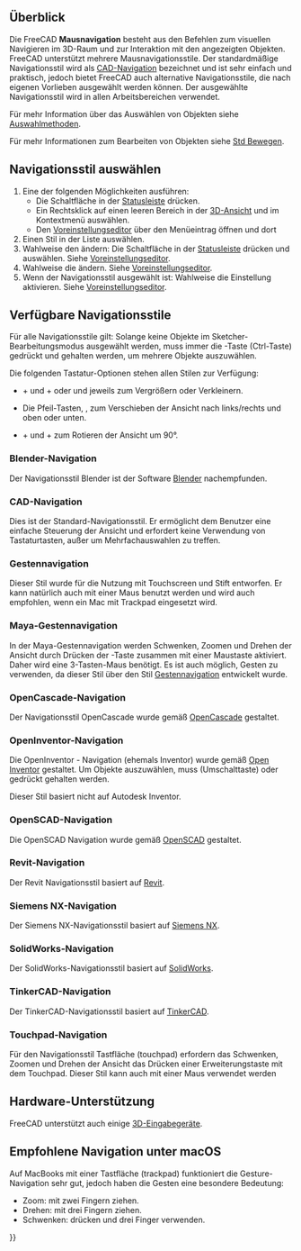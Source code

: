 <languages/>

{{Docnav/de
|[[Getting_started/de|Erste Schritte]]
|[[Selection_methods/de|Auswahlmethoden]]
}}

{{TOCright}}

<span id="Overview"></span>
==Überblick==

Die FreeCAD '''Mausnavigation''' besteht aus den Befehlen zum visuellen Navigieren im 3D-Raum und zur Interaktion mit den angezeigten Objekten. FreeCAD unterstützt mehrere Mausnavigationsstile. Der standardmäßige Navigationsstil wird als [[#CAD_navigation|CAD-Navigation]] bezeichnet und ist sehr einfach und praktisch, jedoch bietet FreeCAD auch alternative Navigationsstile, die nach eigenen Vorlieben ausgewählt werden können. Der ausgewählte Navigationsstil wird in allen Arbeitsbereichen verwendet.

Für mehr Information über das Auswählen von Objekten siehe [[Selection_methods/de|Auswahlmethoden]].

Für mehr Informationen zum Bearbeiten von Objekten siehe [[Std_TransformManip/de|Std Bewegen]].

<span id="Selecting_a_navigation_style"></span>
== Navigationsstil auswählen ==

# Eine der folgenden Möglichkeiten ausführen:
#* Die Schaltfläche {{Button|[[File:NavigationCAD_dark.svg|16px]]}} in der [[Status_bar/de|Statusleiste]] drücken.
#* Ein Rechtsklick auf einen leeren Bereich in der [[3D_View/de|3D-Ansicht]] und {{MenuCommand|Navigationsstile}} im Kontextmenü auswählen.
#* Den [[Preferences_Editor/de#Navigation|Voreinstellungseditor]] über den Menüeintrag {{MenuCommand|Bearbeiten → Einstellungen}} öffnen und dort {{MenuCommand|Anzeige → Navigation → 3D-Navigation}}
# Einen Stil in der Liste auswählen.
# Wahlweise den {{MenuCommand|Orbit-Stil}} ändern: Die Schaltfläche {{Button|[[File:NavigationCAD_dark.svg|16px]]}} in der [[Status_Bar/de|Statusleiste]] drücken und {{MenuCommand|Einstellungen → Orbit Stil}} auswählen. Siehe [[Preferences_Editor/de#Navigation|Voreinstellungseditor]].
# Wahlweise die {{MenuCommand|Art der Drehung}} ändern. Siehe [[Preferences_Editor/de#Navigation|Voreinstellungseditor]].
# Wenn der Navigationsstil {{MenuCommand|CAD}} ausgewählt ist: Wahlweise die Einstellung {{MenuCommand|Animationen}} aktivieren. Siehe [[Preferences_Editor/de#Navigation|Voreinstellungseditor]].

<span id="Available_navigation_styles"></span>
== Verfügbare Navigationsstile ==

Für alle Navigationsstile gilt: Solange keine Objekte im Sketcher-Bearbeitungsmodus ausgewählt werden, muss immer die {{KEY|Strg}}-Taste (Ctrl-Taste) gedrückt und gehalten werden, um mehrere Objekte auszuwählen.

Die folgenden Tastatur-Optionen stehen allen Stilen zur Verfügung:

* {{KEY|Ctrl}} + {{ASCII|43}} und {{KEY|Ctrl}} + {{ASCII|22}} oder {{KEY|PgUp}} und {{KEY|PgDn}} jeweils zum Vergrößern oder Verkleinern.
* Die Pfeil-Tasten, {{ASCII|17}}{{ASCII|16}}{{ASCII|30}}{{ASCII|31}}, zum Verschieben der Ansicht nach links/rechts und oben oder unten.
* {{KEY|Shift}} + {{ASCII|17}} und {{KEY|Shift}} + {{ASCII|16}} zum Rotieren der Ansicht um 90°.

<span id="Blender_navigation"></span>
=== Blender-Navigation ===

Der Navigationsstil Blender ist der Software [https://www.blender.org Blender] nachempfunden.

{{Blender Navigation
|Select_name=Auswählen
|Zoom_name=Zoomen
|Rotate_view_name=Ansicht drehen
|Pan_name=Schwenken

|Shift={{KEY|Shift}}

|Select_text=Die linke Maustaste über einem Objekt drücken, das ausgewählt werden soll.

|Zoom_text=Das Mausrad zum Anpassen der Darstellungsgröße (Zoom) verwenden.

Durch Klicken auf die mittlere Maustaste wird die Ansicht wieder auf die Position des Mauszeigers zentriert.

|Rotate_view_text=Die mittlere Maustaste gedrückt halten und den Mauszeiger bewegen.

|Pan_text={{KEY|Shift}} und die mittlere Maustaste gedrückt halten und den Mauszeiger bewegen.

Alternativ die linke und rechte Maustaste gedrückt halten und den Mauszeiger bewegen.
}}

<span id="CAD_navigation"></span>
=== CAD-Navigation ===

Dies ist der Standard-Navigationsstil. Er ermöglicht dem Benutzer eine einfache Steuerung der Ansicht und erfordert keine Verwendung von Tastaturtasten, außer um Mehrfachauswahlen zu treffen.

{{CAD Navigation
|Select_name=Auswählen
|Zoom_name=Zoomen
|Rotate_view_name=Ansicht drehen<br>Erste Methode
|Rotate_view_alt_name=Ansicht drehen<br>Alternative Methode
|Pan_name=Schwenken

|Ctrl={{KEY|Strg}}
|Shift={{KEY|Shift}}

|Select_text=Die linke Maustaste über einem Objekt drücken, das ausgewählt werden soll.

|Zoom_text=Das Mausrad zum Anpassen der Darstellungsgröße (Zoom) verwenden.

Durch Klicken auf die mittlere Maustaste wird die Ansicht wieder auf die Position des Mauszeigers zentriert.

|Rotate_view_text=Die mittlere Maustaste gedrückt halten, dann die linke Maustaste drücken und halten, dann den Mauszeiger bewegen.

Werden die Tasten losgelassen, bevor die Mausbewegung gestoppt ist, wird die Drehung der Ansicht fortgesetzt, sofern dies aktiviert ist.

|Rotate_view_alt_text=Die mittlere Maustaste gedrückt halten, dann die rechte Maustaste drücken und halten, dann den Mauszeiger bewegen.

Mit dieser Methode kann die mittlere Maustaste losgelassen werden, wenn die rechte Maustaste gedrückt gehalten wird.

Anwender, die die Maus mit der rechten Hand benutzen, finden diese Methode möglicherweise einfacher als die erste Methode.

|Pan_text=Die mittlere Maustaste gedrückt halten und den Mauszeiger bewegen.

|Zoom_mode_text=Zoom-Modus: Halte die {{KEY|Ctrl}} und {{KEY|Shift}}-Taste gedrückt, drücke einmal die rechte Maustaste und bewege anschließend den Mauszeiger.

|Rotate_view_mode_text=Rotations-Modus: Halte die {{KEY|Shift}}-Taste gedrückt, drücke einmal die rechte Maustaste und bewege anschließend den Mauszeiger.

|Pan_mode_text=Verschieben-Modus: Halte die {{KEY|Ctrl}}-Taste gedrückt, drücke einmal die rechte Maustaste und bewege anschließend den Mauszeiger.}}

<span id="Gesture_navigation"></span>
=== Gestennavigation ===

Dieser Stil wurde für die Nutzung mit Touchscreen und Stift entworfen. Er kann natürlich auch mit einer Maus benutzt werden und wird auch empfohlen, wenn ein Mac mit Trackpad eingesetzt wird.

{{Gesture Navigation
|Select_name=Auswählen
|Zoom_name=Zoomen
|Rotate_view_name=Ansicht drehen
|Pan_name=Schwenken
|Tilt_view_name=Ansicht kippen

|Select_text=Die linke Maustaste über einem Objekt drücken, das ausgewählt werden soll.

|Zoom_text=Das Mausrad zum Anpassen der Darstellungsgröße (Zoom) verwenden.

Ein Klick auf die mittleren Maustaste zentriert die Ansicht auf die Position des Mauszeigers. Alternativ kann der Mauszeiger auf einen Punkt gerichtet und {{KEY|H}} auf der Tastatur gedrückt werden.

|Rotate_view_text=Drücke die linke Maustaste und bewege anschließend den Mauszeiger.
Im [[Sketcher Workbench/de|Sketcher]] und anderen Bearbeitungs-Modi ist dieses Verhalten deaktiviert. Drücke die {{KEY|Alt}}-Taste um bei gedrückter Maustaste den Rotationsmodus zu aktivieren.

|Pan_text=Die rechte Maustaste gedrückt halten und den Mauszeiger bewegen.

|Tilt_view_text=Die linke und die rechte Maustaste gedrückt halten, dann den Mauszeiger seitwärts bewegen.

|Select_gesture_text=Zum Auswählen antippen.

|Zoom_gesture_text=Zwei Finger näher zusammen oder weiter auseinander ziehen (kneifen).

|Rotate_view_gesture_text=Mit einem Finger ziehen, um zu rotieren.

Im [[Sketcher Workbench/de|Sketcher]] die {{KEY|Alt}}-Taste gedrückt halten.

|Pan_gesture_text=Verschieben mit zwei Fingern.

Oder tippen, halten und dann ziehen. Dies simuliert das Schwenken mit der rechten Maustaste.

|Tilt_view_gesture_text=Die imaginäre Linie rotieren, die durch zwei Berührungspunkte gebildet wird.

Diese Methode ist standardmäßig deaktiviert. Zum Aktivieren zu den Voreinstellungen unter {{MenuCommand|Bearbeiten → Einstellungen → Anzeige → Navigation}} wechseln und "Touchscreen-Neige-Geste deaktivieren" deaktivieren.
}}

<span id="Maya-Gesture_navigation"></span>
=== Maya-Gestennavigation ===

In der Maya-Gestennavigation werden Schwenken, Zoomen und Drehen der Ansicht durch Drücken der {{KEY|ALT}}-Taste zusammen mit einer Maustaste aktiviert. Daher wird eine 3-Tasten-Maus benötigt. Es ist auch möglich, Gesten zu verwenden, da dieser Stil über den Stil [[#Gestennavigation|Gestennavigation]] entwickelt wurde.

{{MayaGesture Navigation
|Select_name=Auswählen
|Zoom_name=Zoomen
|Rotate_view_name=Ansicht drehen
|Pan_name=Schwenken
|Tilt_view_name=Ansicht kippen

|Alt={{KEY|Alt}}

|Select_text=Die linke Maustaste über einem Objekt drücken, das ausgewählt werden soll.

|Zoom_text=Das Mausrad zum Anpassen der Darstellungsgröße (Zoom) verwenden.

Alternativ {{KEY|Alt}} und die rechte Maustaste gedrückt halten und dann den Mauszeiger bewegen.

Durch Klicken auf die mittlere Maustaste wird die Ansicht wieder auf die Position des Mauszeigers zentriert. Alternativ kann der Mauszeiger ausgerichtet werden und die Taste {{KEY|H}} gedrückt werden.

|Rotate_view_text={{KEY|Alt}} und die mittlere Maustaste gedrückt halten und dann den Mauszeiger bewegen.

|Pan_text={{KEY|Alt}} und die mittlere Maustaste gedrückt halten und dann den Mauszeiger bewegen.

|Tilt_view_text={{KEY|Alt}}, die linke und die rechte Maustaste gedrückt halten und dann den Mauszeiger seitwärts bewegen.
}}

<span id="OpenCascade_navigation"></span>
=== OpenCascade-Navigation ===

Der Navigationsstil OpenCascade wurde gemäß [https://www.opencascade.com/ OpenCascade] gestaltet.

{{OpenCascade Navigation
|Select_name=Auswählen
|Zoom_name=Zoomen
|Rotate_view_name=Ansicht drehen
|Pan_name=Schwenken

|Ctrl={{KEY|Strg}}

|Select_text=Die linke Maustaste über einem Objekt drücken, das ausgewählt werden soll.

|Zoom_text=Das Mausrad zum Anpassen der Darstellungsgröße (Zoom) verwenden.

Alternativ {{KEY|Shift}} und die linke Maustaste gedrückt gehalten und dann den Mauszeiger bewegen.

|Rotate_view_text=Die mittlere Maustaste gedrückt halten, dann die rechte Maustaste drücken und halten, dann den Mauszeiger bewegen.

Alternativ {{KEY|Shift}} und die rechte Maustaste gedrückt gehalten und dann den Mauszeiger bewegen.

|Pan_text=Die mittlere Maustaste drücken und den Mauszeiger bewegen. Es kann auch {{KEY|Strg}} gedrückt gehalten werden.
}}

<span id="OpenInventor_navigation"></span>
=== OpenInventor-Navigation ===

Die OpenInventor - Navigation (ehemals Inventor) wurde gemäß [https://en.wikipedia.org/wiki/Open_Inventor Open Inventor] gestaltet. Um Objekte auszuwählen, muss {{KEY|(Shift)}} (Umschalttaste) oder {{KEY|Strg}} gedrückt gehalten werden.

Dieser Stil basiert nicht auf Autodesk Inventor.

{{OpenInventor Navigation
|Select_name=Auswählen
|Zoom_name=Zoomen
|Rotate_view_name=Ansicht drehen
|Pan_name=Schwenken

|Shift={{KEY|Shift}}

|Select_text={{KEY|Shift}} gedrückt halten, dann die linke Maustaste über dem Objekt drücken, das ausgewählt werden soll.

Stattdessen {{KEY|Strg}} gedrückt halten, um mehrere Objekte zu markieren.

|Zoom_text=Das Mausrad zum Anpassen der Darstellungsgröße (Zoom) verwenden.

Alternativ die mittlere Maustaste gedrückt halten, dann die linke Maustaste drücken und halten, dann den Mauszeiger bewegen.

Durch Klicken auf die mittlere Maustaste wird die Ansicht wieder auf die Position des Mauszeigers zentriert.

|Rotate_view_text=Die linke Maustaste gedrückt halten und den Mauszeiger bewegen.

|Pan_text=Die mittlere Maustaste gedrückt halten und den Mauszeiger bewegen.
}}

<span id="OpenSCAD_navigation"></span>
=== OpenSCAD-Navigation ===

Die OpenSCAD Navigation wurde gemäß [https://openscad.org/ OpenSCAD] gestaltet.

{{OpenSCAD_Navigation
|Select_name=Auswählen
|Zoom_name=Zoomen
|Rotate_view_name=Ansicht drehen
|Pan_name=Schwenken

|Shift={{KEY|Shift}}

|Select_text=Die linke Maustaste über einem Objekt drücken, das ausgewählt werden soll.

{{VersionMinus/de|0.21}} {{KEY|Strg}}-Taste (Ctrl) und {{KEY|Umschalttaste}} (Shift) gedrückt halten, wenn die Maustaste gedrückt wird, um ein Objekt im Sketcher-Bearbeitungsmodus zu ziehen.

|Zoom_text=Das Mausrad zum Anpassen der Darstellungsgröße (Zoom) verwenden.

Alternativ die mittlere Maustaste gedrückt halten und den Mauszeiger bewegen.

Alternativ {{KEY|Umschalttaste}} (Shift) und die rechte Maustaste gedrückt halten und den Mauszeiger bewegen.

|Rotate_view_text=Die linke Maustaste gedrückt halten und den Mauszeiger bewegen.

Alternativ und wenn sich eine Skizze im Bearbeitungsmodus befindet: Die mittlere Maustaste gedrückt halten, dann die rechte Maustaste drücken und halten, dann den Mauszeiger bewegen.

|Pan_text=Die rechte Maustaste gedrückt halten und den Mauszeiger bewegen.
}}

<span id="Revit_navigation"></span>
=== Revit-Navigation ===

Der Revit Navigationsstil basiert auf [https://de.wikipedia.org/wiki/Revit Revit].

{{Revit Navigation
|Select_name=Auswählen
|Zoom_name=Zoomen
|Rotate_view_name=Ansicht drehen
|Pan_name=Schwenken

|Shift={{KEY|Shift}}

|Select_text=Die linke Maustaste über einem Objekt drücken, das ausgewählt werden soll.

|Zoom_text=Das Mausrad zum Anpassen der Darstellungsgröße (Zoom) verwenden.

Durch Klicken auf die mittlere Maustaste wird die Ansicht wieder auf die Position des Mauszeigers zentriert.

|Rotate_view_text={{KEY|Shift}} und die mittlere Maustaste gedrückt halten und den Mauszeiger bewegen.

Alternativ die mittlere Maustaste gedrückt halten, dann die rechte Maustaste drücken und halten, dann den Mauszeiger bewegen.

|Pan_text=Die mittlere Maustaste gedrückt halten und den Mauszeiger bewegen.

Alternativ die linke und rechte Maustaste gedrückt halten und den Mauszeiger bewegen.
}}

<span id="Siemens_NX_navigation"></span>
=== Siemens NX-Navigation ===

{{Version/de|1.1}}

Der Siemens NX-Navigationsstil basiert auf [https://en.wikipedia.org/wiki/Siemens_NX Siemens NX].

{{SiemensNX_Navigation
|Select_name=Auswählen
|Zoom_name=Zoomen
|Rotate_view_name=Ansicht drehen
|Pan_name=Schwenken

|Shift={{KEY|Shift}}

|Select_text=Die linke Maustaste über einem Objekt drücken, das ausgewählt werden soll.

|Zoom_text=Das Mausrad zum Anpassen der Darstellungsgröße (Zoom) verwenden.

Alternativ die mittlere Maustaste gedrückt halten, dann die linke Maustaste drücken und halten, dann den Mauszeiger bewegen.

Durch Klicken auf die mittlere Maustaste wird die Ansicht wieder auf die Position des Mauszeigers zentriert.

|Rotate_view_text=Die mittlere Maustaste gedrückt halten und den Mauszeiger bewegen.

|Pan_text={{KEY|Shift}} und die mittlere Maustaste gedrückt halten und den Mauszeiger bewegen.

Alternativ die mittlere Maustaste gedrückt halten, dann die rechte Maustaste drücken und halten, dann den Mauszeiger bewegen.
}}

<span id="SolidWorks_navigation"></span>
=== SolidWorks-Navigation ===

{{Version/de|1.1}}

Der SolidWorks-Navigationsstil basiert auf [https://en.wikipedia.org/wiki/SolidWorks SolidWorks].

{{SolidWorks_Navigation
|Select_name=Auswählen
|Zoom_name=Zoomen
|Rotate_view_name=Ansicht drehen
|Pan_name=Schwenken

|Ctrl={{KEY|Ctrl}}
|Shift={{KEY|Shift}}

|Select_text=Die linke Maustaste über einem Objekt drücken, das ausgewählt werden soll.

|Zoom_text=Das Mausrad zum Anpassen der Darstellungsgröße (Zoom) verwenden.

Alternativ {{KEY|Shift}} und die mittlere Maustaste gedrückt halten und dann den Mauszeiger bewegen.

Durch Klicken auf die mittlere Maustaste wird die Ansicht wieder auf die Position des Mauszeigers zentriert.

|Rotate_view_text=Die mittlere Maustaste gedrückt halten und den Mauszeiger bewegen.

|Pan_text={{KEY|Ctrl}} und die mittlere Maustaste gedrückt halten und dann den Mauszeiger bewegen.
}}

<span id="TinkerCAD_navigation"></span>
=== TinkerCAD-Navigation ===

Der TinkerCAD-Navigationsstil basiert auf [https://en.wikipedia.org/wiki/Tinkercad TinkerCAD].

{{TinkerCAD Navigation
|Select_name=Auswählen
|Zoom_name=Zoomen
|Rotate_view_name=Ansicht drehen
|Pan_name=Schwenken

|Select_text=Die linke Maustaste über einem Objekt drücken, das ausgewählt werden soll.

|Zoom_text=Das Mausrad zum Anpassen der Darstellungsgröße (Zoom) verwenden.

|Rotate_view_text=Die rechte Maustaste drücken und den Mauszeiger bewegen.

|Pan_text=Die mittlere Maustaste gedrückt halten und den Mauszeiger bewegen.
}}

<span id="Touchpad_navigation"></span>
=== Touchpad-Navigation ===

Für den Navigationsstil Tastfläche (touchpad) erfordern das Schwenken, Zoomen und Drehen der Ansicht das Drücken einer Erweiterungstaste mit dem Touchpad. Dieser Stil kann auch mit einer Maus verwendet werden

{{Touchpad Navigation
|Select_name=Auswählen
|Zoom_name=Zoomen
|Rotate_view_name=Ansicht drehen
|Pan_name=Schwenken

|Ctrl={{KEY|Strg}}
|Shift={{KEY|Shift}}
|Alt={{KEY|Alt}}

|Select_text=Die linke Maustaste über einem Objekt drücken, das ausgewählt werden soll.

|Zoom_text={{KEY|Strg}} und {{KEY|Shift}} gedrückt gehalten und dann den Mauszeiger bewegen.

|Rotate_view_text={{KEY|Alt}} gedrückt halten und dann dann den Mauszeiger bewegen.

Alternativ {{KEY|Shift}} und die linke Maustaste gedrückt gehalten und dann den Mauszeiger bewegen.

|Pan_text={{KEY|Shift}} gedrückt halten und den Mauszeiger bewegen.
}}

<span id="Hardware_support"></span>
== Hardware-Unterstützung ==

FreeCAD unterstützt auch einige [[3D input devices/de|3D-Eingabegeräte]].

<span id="Recommended_navigation_for_macOS"></span>
== Empfohlene Navigation unter macOS ==

Auf MacBooks mit einer Tastfläche (trackpad) funktioniert die Gesture-Navigation sehr gut, jedoch haben die Gesten eine besondere Bedeutung:
* Zoom: mit zwei Fingern ziehen.
* Drehen: mit drei Fingern ziehen.
* Schwenken: {{KEY|Strg}} drücken und drei Finger verwenden.


{{Docnav/de
|[[Getting_started/de|Erste Schritte]]
|[[Selection_methods/de|Auswahlmethoden]]
}}

{{Userdocnavi{{#translation:}}}}